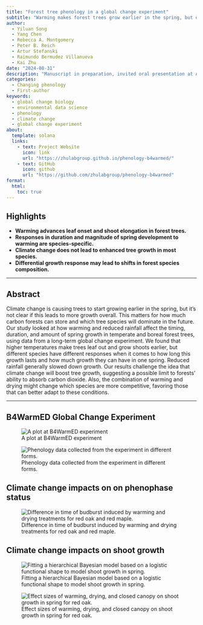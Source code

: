 ```yaml
---
title: "Forest tree phenology in a global change experiment"
subtitle: "Warming makes forest trees grow earlier in the spring, but often not taller"
author: 
  - Yiluan Song
  - Yang Chen
  - Rebecca A. Montgomery
  - Peter B. Reich
  - Artur Stefanski
  - Raimundo Bermudez Villanueva
  - Kai Zhu
date: "2024-08-31"
description: "Manuscript in preparation, invited oral presentation at AGU 2024"
categories:
  - Changing phenology
  - First-author
keywords:
  - global change biology
  - environmental data science
  - phenology
  - climate change
  - global change experiment
about:
  template: solana
  links:
    - text: Project Website
      icon: link
      url: "https://zhulabgroup.github.io/phenology-b4warmed/"
    - text: GitHub
      icon: github
      url: "https://github.com/zhulabgroup/phenology-b4warmed"
format:
  html:
    toc: true
---
```


## Highlights

- **Warming advances leaf onset and shoot elongation in forest trees.**
- **Responses in duration and magnitude of spring development to warming are species-specific.**
- **Climate change does not lead to enhanced tree growth in most species.**
- **Differential growth response may lead to shifts in forest species composition.**

---

## Abstract

Climate change is causing trees to start growing earlier in the spring, but it’s not clear if this leads to more growth overall. This matters for how much carbon forests can store and which tree species will dominate in the future. Our study looked at how warming and reduced rainfall affect the timing, duration, and amount of spring growth in temperate and boreal forest trees, using data from a long-term global change experiment. We found that higher temperatures make trees leaf out and grow shoots earlier, but different species have different responses when it comes to how long this growth lasts and how much growth they can have in one spring. Reduced rainfall generally slowed down growth. Our results challenge the idea that climate change will boost tree growth, suggesting a possible limit to forests’ ability to absorb carbon dioxide. Also, the combination of warming and drying might change which species are more competitive, favoring those that can better adapt to these conditions.

---

## B4WarmED Global Change Experiment

![A plot at B4WarmED experiment](1.jpeg)

![Phenology data collected from the experiment in different forms.](2.png)

## Climate change impacts on on phenophase status

![Difference in time of budburst induced by warming and drying treatments for red oak and red maple.](3.png)

## Climate change impacts on shoot growth

![Fitting a hierarchical Bayesian model based on a logistic functional shape to model shoot growth in spring.](4.png)

![Effect sizes of warming, drying, and closed canopy on shoot growth in spring for red oak.](5.png)